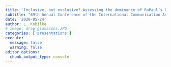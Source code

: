 ```yaml
---
title: 'Inclusive, but exclusive? Assessing the dominance of RuPaul’s Drag Race for drag representation in social media'
subtitle: "69th Annual Conference of the International Communication Association (ICA), Sunshine Coast, Australia (virtual)"
date: '2020-05-24'
author: L. Kobilke
# image: drag-glamazons.JPG
categories: ['presentations']
execute: 
  message: false
  warning: false
editor_options: 
  chunk_output_type: console
---
```

